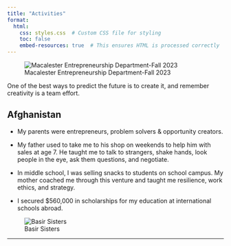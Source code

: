 ```yaml
---
title: "Activities"
format:
  html:
    css: styles.css  # Custom CSS file for styling
    toc: false
    embed-resources: true  # This ensures HTML is processed correctly
---
```


![Macalester Entrepreneurship Department-Fall 2023](images/MAC-Entre%20Department.jpg)

::: red-background
One of the best ways to predict the future is to create it, and remember creativity is a team effort.
:::

## Afghanistan

- My parents were entrepreneurs, problem solvers & opportunity creators.  

- My father used to take me to his shop on weekends to help him with sales at age 7. He taught me to talk to strangers, shake hands, look people in the eye, ask them questions, and negotiate. 

- In middle school, I was selling snacks to students on school campus. My mother coached me through this venture and taught me resilience, work ethics, and strategy.

- I secured $560,000 in scholarships for my education at international schools abroad.


![Basir Sisters](https://encrypted-tbn0.gstatic.com/images?q=tbn:ANd9GcQKirJG9YxtoY1Cd6grbCsBiUYPJwarzd0L_w&s.png)


------------------------------------------------------------------------
